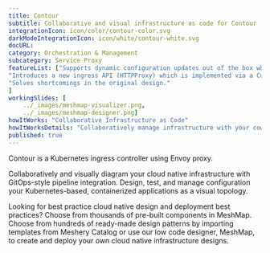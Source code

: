 ```yaml
---
title: Contour  
subtitle: Collaborative and visual infrastructure as code for Contour
integrationIcon: icon/color/contour-color.svg
darkModeIntegrationIcon: icon/white/contour-white.svg
docURL: 
category: Orchestration & Management
subcategory: Service Proxy
featureList: ["Supports dynamic configuration updates out of the box while maintaining a lightweight profile.",
"Introduces a new ingress API (HTTPProxy) which is implemented via a Custom Resource Definition (CRD).",
"Solves shortcomings in the original design."
]
workingSlides: [
    ../_images/meshmap-visualizer.png,
    ../_images/meshmap-designer.png]
howItWorks: "Collaborative Infrastructure as Code"
howItWorksDetails: "Collaboratively manage infrastructure with your coworkers synchronously sharing the same designs."
published: true
---
```

<p>
    Contour is a Kubernetes ingress controller using Envoy proxy.
</p>
<p>
    Collaboratively and visually diagram your cloud native infrastructure with GitOps-style pipeline integration. Design, test, and manage configuration your Kubernetes-based, containerized applications as a visual topology.
</p>
<p>
    Looking for best practice cloud native design and deployment best practices? Choose from thousands of pre-built components in MeshMap. Choose from hundreds of ready-made design patterns by importing templates from Meshery Catalog or use our low code designer, MeshMap, to create and deploy your own cloud native infrastructure designs.
</p>